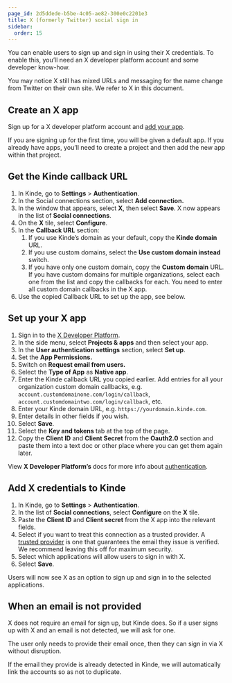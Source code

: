```yaml
---
page_id: 2d5ddede-b5be-4c05-ae82-300e0c2201e3
title: X (formerly Twitter) social sign in
sidebar:
  order: 15
---
```


You can enable users to sign up and sign in using their X credentials. To enable this, you’ll need an X developer platform account and some developer know-how.

<Aside>

You may notice X still has mixed URLs and messaging for the name change from Twitter on their own site. We refer to X in this document.

</Aside>

## **Create an X app**

Sign up for a X developer platform account and [add your app](https://developer.twitter.com/en/portal/dashboard).

If you are signing up for the first time, you will be given a default app. If you already have apps, you’ll need to create a project and then add the new app within that project.

## **Get the Kinde callback URL**

1. In Kinde, go to **Settings** > **Authentication**.
2. In the Social connections section, select **Add connection.**
3. In the window that appears, select **X**, then select **Save**. X now appears in the list of **Social connections**.
4. On the **X** tile, select **Configure**.
5. In the **Callback URL** section:
   1. If you use Kinde’s domain as your default, copy the **Kinde domain** URL.
   2. If you use custom domains, select the **Use custom domain instead** switch. 
   3. If you have only one custom domain, copy the **Custom domain** URL. If you have custom domains for multiple organizations, select each one from the list and copy the callbacks for each. You need to enter all custom domain callbacks in the X app.
6. Use the copied Callback URL to set up the app, see below.

## **Set up your X app**

1. Sign in to the [X Developer Platform](https://developer.twitter.com/).
2. In the side menu, select **Projects & apps** and then select your app.
3. In the **User authentication settings** section, select **Set up**.
4. Set the **App Permissions.**
5. Switch on **Request email from users.**
6. Select the **Type of App** as **Native app**.
7. Enter the Kinde callback URL you copied earlier. Add entries for all your organization custom domain callbacks, e.g. `account.customdomainone.com/login/callback`, `account.customdomaintwo.com/login/callback`, etc.
8. Enter your Kinde domain URL, e.g. `https://yourdomain.kinde.com`.
9. Enter details in other fields if you wish.
10. Select **Save**.
11. Select the **Key and tokens** tab at the top of the page.
12. Copy the **Client ID** and **Client Secret** from the **Oauth2.0** section and paste them into a text doc or other place where you can get them again later.

View **X Developer Platform’s** docs for more info about [authentication](https://developer.twitter.com/en/docs/authentication/overview).

## **Add X credentials to Kinde**

1. In Kinde, go to **Settings** > **Authentication**.
2. In the list of **Social connections**, select **Configure** on the **X** tile.
3. Paste the **Client ID** and **Client secret** from the X app into the relevant fields.
4. Select if you want to treat this connection as a trusted provider. A [trusted provider](/authenticate/about-auth/identity-and-verification/) is one that guarantees the email they issue is verified. We recommend leaving this off for maximum security.
5. Select which applications will allow users to sign in with X.
6. Select **Save**.

Users will now see X as an option to sign up and sign in to the selected applications.

## When an email is not provided

X does not require an email for sign up, but Kinde does. So if a user signs up with X and an email is not detected, we will ask for one.

The user only needs to provide their email once, then they can sign in via X without disruption.

If the email they provide is already detected in Kinde, we will automatically link the accounts so as not to duplicate.

